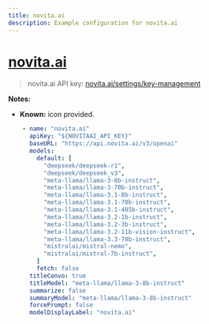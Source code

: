 ```yaml
---
title: novita.ai
description: Example configuration for novita.ai
---
```


# [novita.ai](https://novita.ai/)

> novita.ai API key: [novita.ai/settings/key-management](https://novita.ai/settings/key-management)

**Notes:**

- **Known:** icon provided.

```yaml
    - name: "novita.ai"
      apiKey: "${NOVITAAI_API_KEY}"
      baseURL: "https://api.novita.ai/v3/openai"
      models:
        default: [
          "deepseek/deepseek-r1",
          "deepseek/deepseek_v3",
          "meta-llama/llama-3-8b-instruct",
          "meta-llama/llama-3-70b-instruct",
          "meta-llama/llama-3.1-8b-instruct",
          "meta-llama/llama-3.1-70b-instruct",
          "meta-llama/llama-3.1-405b-instruct",
          "meta-llama/llama-3.2-1b-instruct",
          "meta-llama/llama-3.2-3b-instruct",
          "meta-llama/llama-3.2-11b-vision-instruct",
          "meta-llama/llama-3.3-70b-instruct",
          "mistralai/mistral-nemo",
          "mistralai/mistral-7b-instruct",
        ]
        fetch: false
      titleConvo: true
      titleModel: "meta-llama/llama-3-8b-instruct"
      summarize: false
      summaryModel: "meta-llama/llama-3-8b-instruct"
      forcePrompt: false
      modelDisplayLabel: "novita.ai"
```